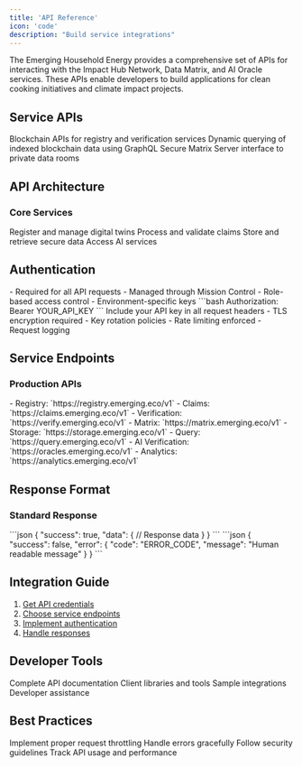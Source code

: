 ```yaml
---
title: 'API Reference'
icon: 'code'
description: "Build service integrations"
---
```


<Tip>
  The Emerging Household Energy provides a comprehensive set of APIs for interacting with the Impact Hub Network, Data Matrix, and AI Oracle services. These APIs enable developers to build applications for clean cooking initiatives and climate impact projects.
</Tip>

## Service APIs

<CardGroup>
  <Card title="Impact Hub" icon="server">
    Blockchain APIs for registry and verification services
  </Card>

  <Card title="Blocksync" icon="database">
    Dynamic querying of indexed blockchain data using GraphQL
  </Card>

  <Card title="Data Matrix" icon="vault">
    Secure Matrix Server interface to private data rooms
  </Card>

## API Architecture

### Core Services
<CardGroup>
  <Card title="Registry API" icon="book" href="/platforms/Emerging/registry-server">
    Register and manage digital twins
  </Card>
  <Card title="Verification API" icon="check-double" href="/platforms/Emerging/verification">
    Process and validate claims
  </Card>
  <Card title="Data API" icon="database" href="/platforms/Emerging/data-matrix">
    Store and retrieve secure data
  </Card>
  <Card title="Oracle API" icon="sparkles" href="/guides/ixo-oracles-architecture">
    Access AI services
  </Card>
</CardGroup>

## Authentication

<AccordionGroup>
  <Accordion title="API Keys">
    - Required for all API requests
    - Managed through Mission Control
    - Role-based access control
    - Environment-specific keys
  </Accordion>

  <Accordion title="Authorization">
    ```bash
    Authorization: Bearer YOUR_API_KEY
    ```
    Include your API key in all request headers
  </Accordion>

  <Accordion title="Security">
    - TLS encryption required
    - Key rotation policies
    - Rate limiting enforced
    - Request logging
  </Accordion>
</AccordionGroup>

## Service Endpoints

### Production APIs
<AccordionGroup>
  <Accordion title="Impact Hub Network">
    - Registry: `https://registry.emerging.eco/v1`
    - Claims: `https://claims.emerging.eco/v1`
    - Verification: `https://verify.emerging.eco/v1`
  </Accordion>

  <Accordion title="Data Services">
    - Matrix: `https://matrix.emerging.eco/v1`
    - Storage: `https://storage.emerging.eco/v1`
    - Query: `https://query.emerging.eco/v1`
  </Accordion>

  <Accordion title="Oracle Services">
    - AI Verification: `https://oracles.emerging.eco/v1`
    - Analytics: `https://analytics.emerging.eco/v1`
  </Accordion>
</AccordionGroup>

## Response Format

### Standard Response
<AccordionGroup>
  <Accordion title="Success Response">
    ```json
    {
      "success": true,
      "data": {
        // Response data
      }
    }
    ```
  </Accordion>

  <Accordion title="Error Response">
    ```json
    {
      "success": false,
      "error": {
        "code": "ERROR_CODE",
        "message": "Human readable message"
      }
    }
    ```
  </Accordion>
</AccordionGroup>

## Integration Guide

1. [Get API credentials](/guides/dev/authentication)
2. [Choose service endpoints](/platforms/Emerging/service-endpoints)
3. [Implement authentication](/platforms/Emerging/authentication)
4. [Handle responses](/guides/dev/error-handling)

## Developer Tools

<CardGroup>
  <Card title="API Reference" icon="book" href="/api-docs/emerging-api/emerging-api">
    Complete API documentation
  </Card>
  <Card title="SDKs" icon="code" href="/spatial-web-stack/spatial-web-sdks">
    Client libraries and tools
  </Card>
  <Card title="Examples" icon="lightbulb" href="/guides/dev/examples">
    Sample integrations
  </Card>
  <Card title="Support" icon="headset" href="https://ixofoundation.slack.com/archives/C04UERAUHQT">
    Developer assistance
  </Card>
</CardGroup>

## Best Practices

<CardGroup>
  <Card title="Rate Limiting" icon="gauge">
    Implement proper request throttling
  </Card>
  <Card title="Error Handling" icon="triangle-exclamation">
    Handle errors gracefully
  </Card>
  <Card title="Security" icon="shield">
    Follow security guidelines
  </Card>
  <Card title="Monitoring" icon="chart-line">
    Track API usage and performance
  </Card>
</CardGroup>